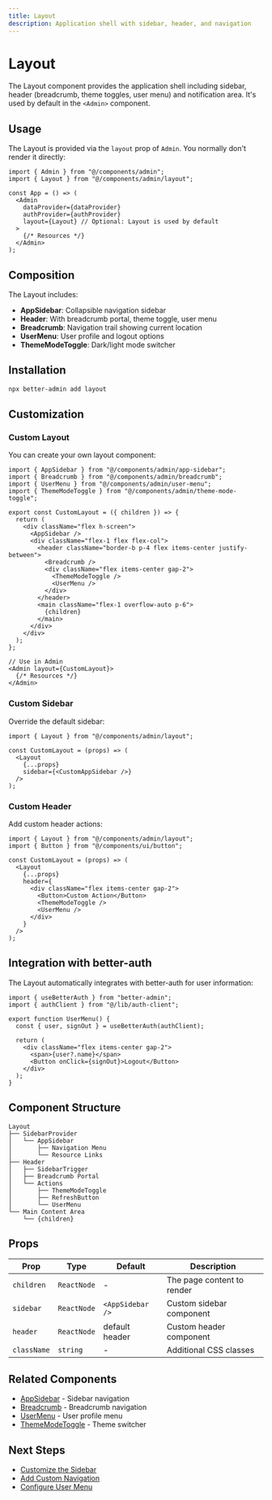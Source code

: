 ```yaml
---
title: Layout
description: Application shell with sidebar, header, and navigation
---
```


# Layout

The Layout component provides the application shell including sidebar, header (breadcrumb, theme toggles, user menu) and notification area. It's used by default in the `<Admin>` component.

## Usage

The Layout is provided via the `layout` prop of `Admin`. You normally don't render it directly:

```tsx
import { Admin } from "@/components/admin";
import { Layout } from "@/components/admin/layout";

const App = () => (
  <Admin 
    dataProvider={dataProvider}
    authProvider={authProvider}
    layout={Layout} // Optional: Layout is used by default
  >
    {/* Resources */}
  </Admin>
);
```

## Composition

The Layout includes:

- **AppSidebar**: Collapsible navigation sidebar
- **Header**: With breadcrumb portal, theme toggle, user menu
- **Breadcrumb**: Navigation trail showing current location
- **UserMenu**: User profile and logout options
- **ThemeModeToggle**: Dark/light mode switcher

## Installation

```bash title="Terminal"
npx better-admin add layout
```

## Customization

### Custom Layout

You can create your own layout component:

```tsx
import { AppSidebar } from "@/components/admin/app-sidebar";
import { Breadcrumb } from "@/components/admin/breadcrumb";
import { UserMenu } from "@/components/admin/user-menu";
import { ThemeModeToggle } from "@/components/admin/theme-mode-toggle";

export const CustomLayout = ({ children }) => {
  return (
    <div className="flex h-screen">
      <AppSidebar />
      <div className="flex-1 flex flex-col">
        <header className="border-b p-4 flex items-center justify-between">
          <Breadcrumb />
          <div className="flex items-center gap-2">
            <ThemeModeToggle />
            <UserMenu />
          </div>
        </header>
        <main className="flex-1 overflow-auto p-6">
          {children}
        </main>
      </div>
    </div>
  );
};

// Use in Admin
<Admin layout={CustomLayout}>
  {/* Resources */}
</Admin>
```

### Custom Sidebar

Override the default sidebar:

```tsx
import { Layout } from "@/components/admin/layout";

const CustomLayout = (props) => (
  <Layout 
    {...props}
    sidebar={<CustomAppSidebar />}
  />
);
```

### Custom Header

Add custom header actions:

```tsx
import { Layout } from "@/components/admin/layout";
import { Button } from "@/components/ui/button";

const CustomLayout = (props) => (
  <Layout 
    {...props}
    header={
      <div className="flex items-center gap-2">
        <Button>Custom Action</Button>
        <ThemeModeToggle />
        <UserMenu />
      </div>
    }
  />
);
```

## Integration with better-auth

The Layout automatically integrates with better-auth for user information:

```tsx
import { useBetterAuth } from "better-admin";
import { authClient } from "@/lib/auth-client";

export function UserMenu() {
  const { user, signOut } = useBetterAuth(authClient);
  
  return (
    <div className="flex items-center gap-2">
      <span>{user?.name}</span>
      <Button onClick={signOut}>Logout</Button>
    </div>
  );
}
```

## Component Structure

```
Layout
├── SidebarProvider
│   └── AppSidebar
│       ├── Navigation Menu
│       └── Resource Links
├── Header
│   ├── SidebarTrigger
│   ├── Breadcrumb Portal
│   └── Actions
│       ├── ThemeModeToggle
│       ├── RefreshButton
│       └── UserMenu
└── Main Content Area
    └── {children}
```

## Props

| Prop | Type | Default | Description |
|------|------|---------|-------------|
| `children` | `ReactNode` | - | The page content to render |
| `sidebar` | `ReactNode` | `<AppSidebar />` | Custom sidebar component |
| `header` | `ReactNode` | default header | Custom header component |
| `className` | `string` | - | Additional CSS classes |

## Related Components

- [AppSidebar](/docs/better-admin/components/app-sidebar) - Sidebar navigation
- [Breadcrumb](/docs/better-admin/components/breadcrumb) - Breadcrumb navigation
- [UserMenu](/docs/better-admin/components/user-menu) - User profile menu
- [ThemeModeToggle](/docs/better-admin/components/theme-mode-toggle) - Theme switcher

## Next Steps

- [Customize the Sidebar](/docs/better-admin/components/app-sidebar)
- [Add Custom Navigation](/docs/better-admin/components/breadcrumb)
- [Configure User Menu](/docs/better-admin/components/user-menu)
